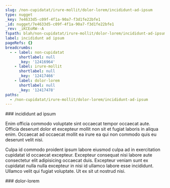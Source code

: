 ```yaml
---
slug: /non-cupidatat/irure-mollit/dolor-lorem/incididunt-ad-ipsum
type: nugget
_key: 7e4633d5-c09f-4f1a-90a7-f3d1fe22bfe1
_id: nugget/7e4633d5-c09f-4f1a-90a7-f3d1fe22bfe1
_rev: _iKCEoRW--A
fspath: blah/non-cupidatat/irure-mollit/dolor-lorem/incididunt-ad-ipsum.md
label: incididunt ad ipsum
pageRefs: {}
breadcrumbs:
  - - label: non-cupidatat
      shortlabel: null
      _key: '12416964'
    - label: irure-mollit
      shortlabel: null
      _key: '12417466'
    - label: dolor-lorem
      shortlabel: null
      _key: '12417478'
paths:
  - /non-cupidatat/irure-mollit/dolor-lorem/incididunt-ad-ipsum
---
```


<NuggetArea>
<Nugget slug="/non-cupidatat/irure-mollit/dolor-lorem/incididunt-ad-ipsum" type="nugget" _key="7e4633d5-c09f-4f1a-90a7-f3d1fe22bfe1" _id="nugget/7e4633d5-c09f-4f1a-90a7-f3d1fe22bfe1" _rev="_iKCEoRW--A" fspath="blah/non-cupidatat/irure-mollit/dolor-lorem/incididunt-ad-ipsum.md" label="incididunt ad ipsum" paths="/non-cupidatat/irure-mollit/dolor-lorem/incididunt-ad-ipsum">
<NuggetBody>
### incididunt ad ipsum

Enim officia commodo voluptate sint occaecat tempor occaecat aute. Officia deserunt dolor et excepteur mollit non sit et fugiat laboris in aliqua enim. Occaecat ad occaecat mollit ea irure ea qui non commodo quis eu deserunt velit nisi.

Culpa id commodo proident ipsum labore eiusmod culpa ad in exercitation cupidatat id occaecat excepteur. Excepteur consequat nisi labore aute consectetur elit adipisicing occaecat duis. Excepteur veniam sunt ex cupidatat nulla nulla excepteur in nisi id ullamco labore esse incididunt. Ullamco velit qui fugiat voluptate. Ut ex sit ut nostrud nisi.

</NuggetBody>
<Breadcrumbs>
<Crumbs>
<Crumb _key="12416964" label="non-cupidatat" /><Crumb _key="12417466" label="irure-mollit" /><Crumb _key="12417478" label="dolor-lorem" />
</Crumbs>
</Breadcrumbs>
</Nugget>

<NuggetsInbound>
</NuggetsInbound>
<NuggetsOutbound>
</NuggetsOutbound>
</NuggetArea>
<PassagesInbound>
<Passage direction="inbound" type="passage" _key="12417478" _id="passage/12417478" _rev="_iKCEoRS--A" label="dolor-lorem" passage="dolor-lorem" fspath="blah/non-cupidatat/irure-mollit/dolor-lorem" paths="/non-cupidatat/irure-mollit/dolor-lorem" slug="/non-cupidatat/irure-mollit/dolor-lorem">
<NuggetBody>
### dolor-lorem

</NuggetBody>
<Breadcrumbs>
<Crumbs>
<Crumb _key="12416964" label="non-cupidatat" /><Crumb _key="12417466" label="irure-mollit" />
</Crumbs>
</Breadcrumbs>
</Passage>

</PassagesInbound>
<PassagesOutbound>
</PassagesOutbound>